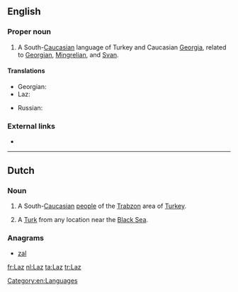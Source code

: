 ==English==
{{wikipedia|Laz language}}

===Proper noun===
{{en-proper noun}}

# A South-[[Caucasian]] language of Turkey and Caucasian [[Georgia]], related to [[Georgian]], [[Mingrelian]], and [[Svan]].

====Translations====
{{trans-top|language}}
* Georgian: {{t|ka|ლაზური|tr=lazuri|sc=Geor}}
* Laz: {{t|lzz|ლაზური ნენა|tr=lazuri nena}}
{{trans-mid}}
* Russian: {{t+|ru|лазский|m|tr=lázskij|sc=Cyrl}}
{{trans-bottom}}

===External links===
* {{ethnologue|code=lzz}}

[[Category:en:Languages]]

----

==Dutch==

===Noun===
{{nl-noun|m|-|-}}

# A South-[[Caucasian]] [[w:Laz people|people]] of the [[w:Trabzon|Trabzon]] area of [[Turkey]].
# {{context|slang|lang=nl}} A [[Turk]] from any location near the [[Black Sea]].

===Anagrams===
* [[zal#Dutch|zal]]

[[fr:Laz]]
[[nl:Laz]]
[[ta:Laz]]
[[tr:Laz]]